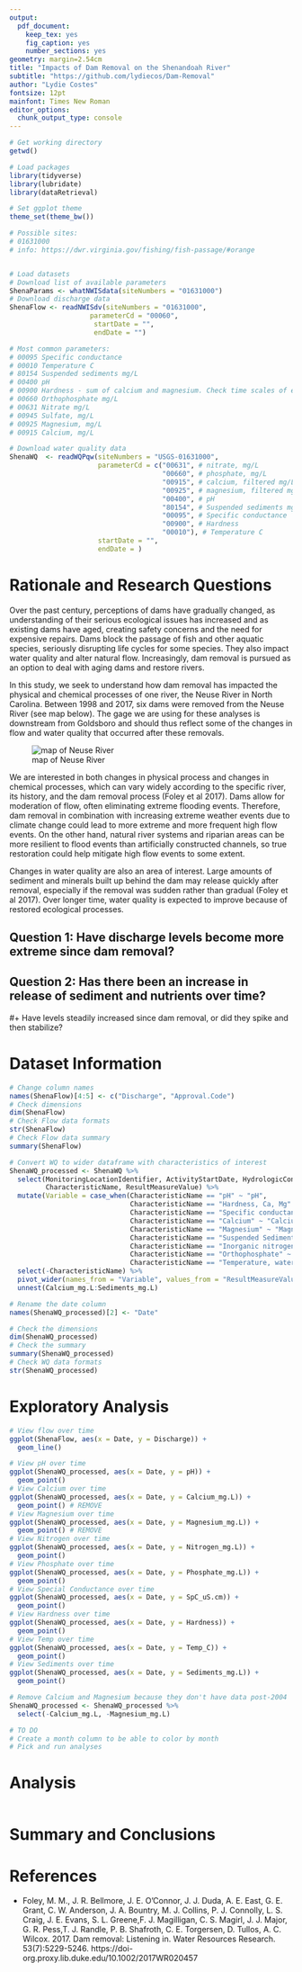 ```yaml
---
output: 
  pdf_document:
    keep_tex: yes
    fig_caption: yes
    number_sections: yes
geometry: margin=2.54cm
title: "Impacts of Dam Removal on the Shenandoah River"
subtitle: "https://github.com/lydiecos/Dam-Removal"
author: "Lydie Costes"
fontsize: 12pt
mainfont: Times New Roman
editor_options: 
  chunk_output_type: console
---
```


\newpage

```r
# Get working directory
getwd()

# Load packages
library(tidyverse)
library(lubridate)
library(dataRetrieval)

# Set ggplot theme
theme_set(theme_bw())

# Possible sites:
# 01631000
# info: https://dwr.virginia.gov/fishing/fish-passage/#orange


# Load datasets
# Download list of available parameters
ShenaParams <- whatNWISdata(siteNumbers = "01631000")
# Download discharge data
ShenaFlow <- readNWISdv(siteNumbers = "01631000",
                    parameterCd = "00060",
                     startDate = "",
                     endDate = "")

# Most common parameters:
# 00095 Specific conductance
# 00010 Temperature C
# 80154 Suspended sediments mg/L
# 00400 pH
# 00900 Hardness - sum of calcium and magnesium. Check time scales of each
# 00660 Orthophosphate mg/L
# 00631 Nitrate mg/L
# 00945 Sulfate, mg/L
# 00925 Magnesium, mg/L
# 00915 Calcium, mg/L

# Download water quality data
ShenaWQ  <- readWQPqw(siteNumbers = "USGS-01631000",
                      parameterCd = c("00631", # nitrate, mg/L
                                      "00660", # phosphate, mg/L
                                      "00915", # calcium, filtered mg/L
                                      "00925", # magnesium, filtered mg/L
                                      "00400", # pH
                                      "80154", # Suspended sediments mg/L
                                      "00095", # Specific conductance
                                      "00900", # Hardness 
                                      "00010"), # Temperature C
                      startDate = "",
                      endDate = )

```


# Rationale and Research Questions

Over the past century, perceptions of dams have gradually changed, as understanding of their serious ecological issues has increased and as existing dams have aged, creating safety concerns and the need for expensive repairs. Dams block the passage of fish and other aquatic species, seriously disrupting life cycles for some species. They also impact water quality and alter natural flow. Increasingly, dam removal is pursued as an option to deal with aging dams and restore rivers. 

In this study, we seek to understand how dam removal has impacted the physical and chemical processes of one river, the Neuse River in North Carolina. Between 1998 and 2017, six dams were removed from the Neuse River (see map below). The gage we are using for these analyses is downstream from Goldsboro and should thus reflect some of the changes in flow and water quality that occurred after these removals.  

![map of Neuse River](../Figures-and-Maps/north-carolina-first-dam-removal-part-i.png)

We are interested in both changes in physical process and changes in chemical processes, which can vary widely according to the specific river, its history, and the dam removal process (Foley et al 2017). Dams allow for moderation of flow, often eliminating extreme flooding events. Therefore, dam removal in combination with increasing extreme weather events due to climate change could lead to more extreme and more frequent high flow events. On the other hand, natural river systems and riparian areas can be more resilient to flood events than artificially constructed channels, so true restoration could help mitigate high flow events to some extent. 

Changes in water quality are also an area of interest. Large amounts of sediment and minerals built up behind the dam may release quickly after removal, especially if the removal was sudden rather than gradual (Foley et al 2017). Over longer time, water quality is expected to improve because of restored ecological processes.

## Question 1: Have discharge levels become more extreme since dam removal?

## Question 2: Has there been an increase in release of sediment and nutrients over time? 
#+ Have levels steadily increased since dam removal, or did they spike and then stabilize?



\newpage

# Dataset Information

```r
# Change column names
names(ShenaFlow)[4:5] <- c("Discharge", "Approval.Code")
# Check dimensions
dim(ShenaFlow)
# Check Flow data formats
str(ShenaFlow)
# Check Flow data summary
summary(ShenaFlow)

# Convert WQ to wider dataframe with characteristics of interest
ShenaWQ_processed <- ShenaWQ %>%
  select(MonitoringLocationIdentifier, ActivityStartDate, HydrologicCondition, 
         CharacteristicName, ResultMeasureValue) %>%
  mutate(Variable = case_when(CharacteristicName == "pH" ~ "pH", 
                              CharacteristicName == "Hardness, Ca, Mg" ~ "Hardness",
                              CharacteristicName == "Specific conductance" ~ "SpC_uS.cm",
                              CharacteristicName == "Calcium" ~ "Calcium_mg.L",
                              CharacteristicName == "Magnesium" ~ "Magnesium_mg.L",
                              CharacteristicName == "Suspended Sediment Concentration (SSC)" ~ "Sediments_mg.L",
                              CharacteristicName == "Inorganic nitrogen (nitrate and nitrite)" ~ "Nitrogen_mg.L",
                              CharacteristicName == "Orthophosphate" ~ "Phosphate_mg.L",
                              CharacteristicName == "Temperature, water" ~ "Temp_C")) %>%
  select(-CharacteristicName) %>%
  pivot_wider(names_from = "Variable", values_from = "ResultMeasureValue") %>%
  unnest(Calcium_mg.L:Sediments_mg.L)

# Rename the date column
names(ShenaWQ_processed)[2] <- "Date"

# Check the dimensions
dim(ShenaWQ_processed)
# Check the summary
summary(ShenaWQ_processed)
# Check WQ data formats
str(ShenaWQ_processed)

```

\newpage

# Exploratory Analysis 

```r
# View flow over time
ggplot(ShenaFlow, aes(x = Date, y = Discharge)) +
  geom_line() 

# View pH over time
ggplot(ShenaWQ_processed, aes(x = Date, y = pH)) +
  geom_point()
# View Calcium over time
ggplot(ShenaWQ_processed, aes(x = Date, y = Calcium_mg.L)) +
  geom_point() # REMOVE
# View Magnesium over time
ggplot(ShenaWQ_processed, aes(x = Date, y = Magnesium_mg.L)) +
  geom_point() # REMOVE
# View Nitrogen over time
ggplot(ShenaWQ_processed, aes(x = Date, y = Nitrogen_mg.L)) +
  geom_point()
# View Phosphate over time
ggplot(ShenaWQ_processed, aes(x = Date, y = Phosphate_mg.L)) +
  geom_point()
# View Special Conductance over time
ggplot(ShenaWQ_processed, aes(x = Date, y = SpC_uS.cm)) +
  geom_point()
# View Hardness over time
ggplot(ShenaWQ_processed, aes(x = Date, y = Hardness)) +
  geom_point()
# View Temp over time
ggplot(ShenaWQ_processed, aes(x = Date, y = Temp_C)) +
  geom_point()
# View Sediments over time
ggplot(ShenaWQ_processed, aes(x = Date, y = Sediments_mg.L)) +
  geom_point()

# Remove Calcium and Magnesium because they don't have data post-2004
ShenaWQ_processed <- ShenaWQ_processed %>%
  select(-Calcium_mg.L, -Magnesium_mg.L)

# TO DO
# Create a month column to be able to color by month
# Pick and run analyses

```


\newpage

# Analysis

```r

```



\newpage

# Summary and Conclusions


\newpage

# References

* Foley, M. M., J. R. Bellmore, J. E. O'Connor, J. J. Duda, A. E. East, G. E. Grant, C. W. Anderson, J. A. Bountry, M. J. Collins, P. J. Connolly, L. S. Craig, J. E. Evans, S. L. Greene,F. J. Magilligan, C. S. Magirl, J. J. Major, G. R. Pess,T. J. Randle, P. B. Shafroth, C. E. Torgersen, D. Tullos, A. C. Wilcox. 2017. Dam removal: Listening in. Water Resources Research. 53(7):5229-5246. https://doi-org.proxy.lib.duke.edu/10.1002/2017WR020457

